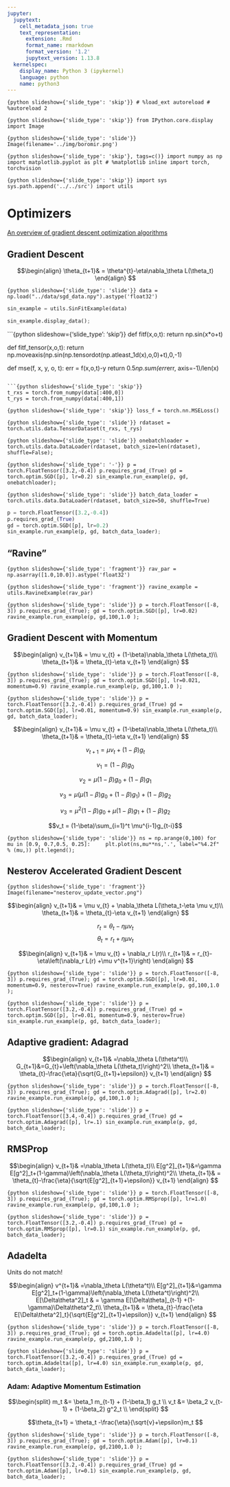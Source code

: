 ```yaml
---
jupyter:
  jupytext:
    cell_metadata_json: true
    text_representation:
      extension: .Rmd
      format_name: rmarkdown
      format_version: '1.2'
      jupytext_version: 1.13.8
  kernelspec:
    display_name: Python 3 (ipykernel)
    language: python
    name: python3
---
```


```{python slideshow={'slide_type': 'skip'}}
# %load_ext autoreload
# %autoreload 2
```

```{python slideshow={'slide_type': 'skip'}}
from IPython.core.display import Image
```

```{python slideshow={'slide_type': 'slide'}}
Image(filename='../img/boromir.png')
```

<!-- #region {"slideshow": {"slide_type": "skip"}} -->
<!-- <img src='../img//boromir.png'/> 
<!-- #endregion -->

```{python slideshow={'slide_type': 'skip'}, tags=c()}
import numpy as np
import matplotlib.pyplot as plt
# %matplotlib inline
import torch, torchvision
```

```{python slideshow={'slide_type': 'skip'}}
import sys
sys.path.append('../../src')
import utils
```

<!-- #region {"slideshow": {"slide_type": "slide"}} -->
# Optimizers
<!-- #endregion -->

[An overview of gradient descent optimization algorithms](http://ruder.io/optimizing-gradient-descent/)

<!-- #region {"slideshow": {"slide_type": "slide"}} -->
## Gradient Descent
<!-- #endregion -->

<!-- #region {"slideshow": {"slide_type": "fragment"}} -->
$$\begin{align}
\theta_{t+1}& = \theta^{t}-\eta\nabla_\theta L(\theta_t)
\end{align}
$$
<!-- #endregion -->

```{python slideshow={'slide_type': 'slide'}}
data = np.load("../data/sgd_data.npy").astype('float32')
```

```python
sin_example = utils.SinFitExample(data)
```

```python
sin_example.display_data();
```

```{python slideshow={'slide_type': 'skip'}}
def fitf(x,o,t):
    return np.sin(x*o+t)

def fitf_tensor(x,o,t):
    return np.moveaxis(np.sin(np.tensordot(np.atleast_1d(x),o,0)+t),0,-1)

def mse(f, x, y, o, t):
        err = f(x,o,t)-y
        return 0.5*np.sum(err*err, axis=-1)/len(x)
```

```{python slideshow={'slide_type': 'skip'}}
t_rxs = torch.from_numpy(data[:400,0])
t_rys = torch.from_numpy(data[:400,1])
```

```{python slideshow={'slide_type': 'skip'}}
loss_f = torch.nn.MSELoss()
```

```{python slideshow={'slide_type': 'slide'}}
rdataset = torch.utils.data.TensorDataset(t_rxs, t_rys)
```

```{python slideshow={'slide_type': 'slide'}}
onebatchloader = torch.utils.data.DataLoader(rdataset, batch_size=len(rdataset), shuffle=False);
```

```{python slideshow={'slide_type': '-'}}
p = torch.FloatTensor([3.2,-0.4])
p.requires_grad_(True)
gd = torch.optim.SGD([p], lr=0.2)
sin_example.run_example(p, gd, onebatchloader);
```

```{python slideshow={'slide_type': 'slide'}}
batch_data_loader = torch.utils.data.DataLoader(rdataset, batch_size=50, shuffle=True)
```

```python
p = torch.FloatTensor([3.2,-0.4])
p.requires_grad_(True)
gd = torch.optim.SGD([p], lr=0.2)
sin_example.run_example(p, gd, batch_data_loader);
```

<!-- #region {"slideshow": {"slide_type": "slide"}} -->
## "Ravine"
<!-- #endregion -->

```{python slideshow={'slide_type': 'fragment'}}
rav_par = np.asarray([1.0,10.0]).astype('float32')
```

```{python slideshow={'slide_type': 'fragment'}}
ravine_example = utils.RavineExample(rav_par)
```

```{python slideshow={'slide_type': 'slide'}}
p = torch.FloatTensor([-8, 3])
p.requires_grad_(True);
gd = torch.optim.SGD([p], lr=0.02)
ravine_example.run_example(p, gd,100,1.0 );
```

<!-- #region {"slideshow": {"slide_type": "slide"}} -->
## Gradient Descent with Momentum
<!-- #endregion -->

<!-- #region {"slideshow": {"slide_type": "fragment"}} -->
$$\begin{align}
v_{t+1}& = \mu v_{t} + (1-\beta)\nabla_\theta L(\theta_t)\\
\theta_{t+1}& = \theta_{t}-\eta v_{t+1}
\end{align}
$$
<!-- #endregion -->

```{python slideshow={'slide_type': 'slide'}}
p = torch.FloatTensor([-8, 3])
p.requires_grad_(True);
gd = torch.optim.SGD([p], lr=0.021, momentum=0.9)
ravine_example.run_example(p, gd,100,1.0 );
```

```{python slideshow={'slide_type': 'slide'}}
p = torch.FloatTensor([3.2,-0.4])
p.requires_grad_(True)
gd = torch.optim.SGD([p], lr=0.01, momentum=0.9)
sin_example.run_example(p, gd, batch_data_loader);
```

<!-- #region {"slideshow": {"slide_type": "slide"}} -->
$$\begin{align}
v_{t+1}& = \mu v_{t} + (1-\beta)\nabla_\theta L(\theta_t)\\
\theta_{t+1}& = \theta_{t}-\eta v_{t+1}
\end{align}
$$
<!-- #endregion -->

<!-- #region {"slideshow": {"slide_type": "fragment"}} -->
$$v_{t+1} = \mu v_{t} + (1-\beta)g_t$$
<!-- #endregion -->

<!-- #region {"slideshow": {"slide_type": "fragment"}} -->
$$v_1 = (1-\beta)g_0$$
<!-- #endregion -->

<!-- #region {"slideshow": {"slide_type": "fragment"}} -->
$$v_2 = \mu (1-\beta)g_0+(1-\beta) g_1$$
<!-- #endregion -->

<!-- #region {"slideshow": {"slide_type": "fragment"}} -->
$$v_3 = \mu\left(\mu (1-\beta)g_0+(1-\beta) g_1\right)+(1-\beta)g_2$$
<!-- #endregion -->

<!-- #region {"slideshow": {"slide_type": "slide"}} -->
$$v_3 = \mu^2 (1-\beta)g_0+\mu (1-\beta) g_1
+(1-\beta)g_2$$
<!-- #endregion -->

<!-- #region {"slideshow": {"slide_type": "fragment"}} -->
$$v_t = (1-\beta)\sum_{i=1}^t \mu^{i-1}g_{t-i}$$
<!-- #endregion -->

```{python slideshow={'slide_type': 'slide'}}
ns = np.arange(0,100)
for mu in [0.9, 0.7,0.5, 0.25]:
    plt.plot(ns,mu**ns,'.', label="%4.2f" % (mu,))
plt.legend();
```

<!-- #region {"slideshow": {"slide_type": "slide"}} -->
## Nesterov Accelerated Gradient Descent
<!-- #endregion -->

```{python slideshow={'slide_type': 'fragment'}}
Image(filename="nesterov_update_vector.png")
```

<!-- #region {"slideshow": {"slide_type": "slide"}} -->
$$\begin{align}
v_{t+1}& = \mu v_{t} + \nabla_\theta L(\theta_t-\eta \mu v_t)\\
\theta_{t+1}& = \theta_{t}-\eta v_{t+1}
\end{align}
$$
<!-- #endregion -->

<!-- #region {"slideshow": {"slide_type": "fragment"}} -->
$$r_t = \theta_t-\eta\mu v_t$$
$$\theta_t = r_t+\eta\mu v_t$$
<!-- #endregion -->

<!-- #region {"slideshow": {"slide_type": "fragment"}} -->
$$\begin{align}
v_{t+1}& = \mu v_{t} + \nabla_r L(r)\\
r_{t+1}& = r_{t}-\eta\left(\nabla_r L(r) +\mu v^{t+1}\right)
\end{align}
$$
<!-- #endregion -->

```{python slideshow={'slide_type': 'slide'}}
p = torch.FloatTensor([-8, 3])
p.requires_grad_(True);
gd = torch.optim.SGD([p], lr=0.01, momentum=0.9, nesterov=True)
ravine_example.run_example(p, gd,100,1.0 );
```

```{python slideshow={'slide_type': 'slide'}}
p = torch.FloatTensor([3.2,-0.4])
p.requires_grad_(True)
gd = torch.optim.SGD([p], lr=0.01, momentum=0.9, nesterov=True)
sin_example.run_example(p, gd, batch_data_loader);
```

<!-- #region {"slideshow": {"slide_type": "slide"}} -->
## Adaptive gradient: Adagrad
<!-- #endregion -->

<!-- #region {"slideshow": {"slide_type": "fragment"}} -->
$$\begin{align}
v_{t+1}& =\nabla_\theta L(\theta^t)\\
G_{t+1}&=G_{t}+\left(\nabla_\theta L(\theta_t)\right)^2\\
\theta_{t+1}& = \theta_{t}-\frac{\eta}{\sqrt{G_{t+1}+\epsilon}} v_{t+1}
\end{align}
$$
<!-- #endregion -->

```{python slideshow={'slide_type': 'slide'}}
p = torch.FloatTensor([-8, 3])
p.requires_grad_(True);
gd = torch.optim.Adagrad([p], lr=2.0)
ravine_example.run_example(p, gd,100,1.0 );
```

```{python slideshow={'slide_type': 'slide'}}
p = torch.FloatTensor([3.4,-0.4])
p.requires_grad_(True)
gd = torch.optim.Adagrad([p], lr=.1)
sin_example.run_example(p, gd, batch_data_loader);
```

<!-- #region {"slideshow": {"slide_type": "slide"}} -->
## RMSProp
<!-- #endregion -->

<!-- #region {"slideshow": {"slide_type": "fragment"}} -->
$$\begin{align}
v_{t+1}& =\nabla_\theta L(\theta_t)\\
E[g^2]_{t+1}&=\gamma E[g^2]_t+(1-\gamma)\left(\nabla_\theta L(\theta_t)\right)^2\\
\theta_{t+1}& = \theta_{t}-\frac{\eta}{\sqrt{E[g^2]_{t+1}+\epsilon}} v_{t+1}
\end{align}
$$
<!-- #endregion -->

```{python slideshow={'slide_type': 'slide'}}
p = torch.FloatTensor([-8, 3])
p.requires_grad_(True);
gd = torch.optim.RMSprop([p], lr=1.0)
ravine_example.run_example(p, gd,100,1.0 );
```

```{python slideshow={'slide_type': 'slide'}}
p = torch.FloatTensor([3.2,-0.4])
p.requires_grad_(True)
gd = torch.optim.RMSprop([p], lr=0.1)
sin_example.run_example(p, gd, batch_data_loader);
```

<!-- #region {"slideshow": {"slide_type": "slide"}} -->
## Adadelta
<!-- #endregion -->

<!-- #region {"slideshow": {"slide_type": "skip"}} -->
Units do not match! 
<!-- #endregion -->

<!-- #region {"slideshow": {"slide_type": "fragment"}} -->
$$\begin{align}
v^{t+1}& =\nabla_\theta L(\theta^t)\\
E[g^2]_{t+1}&=\gamma E[g^2]_t+(1-\gamma)\left(\nabla_\theta L(\theta^t)\right)^2\\
E[\Delta\theta^2]_t & = \gamma E[\Delta\theta]_{t-1} +(1-\gamma)\Delta\theta^2_t\\
\theta_{t+1}& = \theta_{t}-\frac{\eta E[\Delta\theta^2]_t}{\sqrt{E[g^2]_{t+1}+\epsilon}} v_{t+1}
\end{align}
$$
<!-- #endregion -->

```{python slideshow={'slide_type': 'slide'}}
p = torch.FloatTensor([-8, 3])
p.requires_grad_(True);
gd = torch.optim.Adadelta([p], lr=4.0)
ravine_example.run_example(p, gd,2100,1.0 );
```

```{python slideshow={'slide_type': 'slide'}}
p = torch.FloatTensor([3.2,-0.4])
p.requires_grad_(True)
gd = torch.optim.Adadelta([p], lr=4.0)
sin_example.run_example(p, gd, batch_data_loader);
```

<!-- #region {"slideshow": {"slide_type": "slide"}} -->
### Adam: Adaptive Momentum Estimation 
<!-- #endregion -->

<!-- #region {"slideshow": {"slide_type": "fragment"}} -->
$$\begin{split}
m_t &= \beta_1 m_{t-1} + (1-\beta_1) g_t \\
v_t &= \beta_2 v_{t-1} + (1-\beta_2) g^2_t \\
\end{split}
$$
<!-- #endregion -->

<!-- #region {"slideshow": {"slide_type": "fragment"}} -->
$$\theta_{t+1} = \theta_t -\frac{\eta}{\sqrt{v}+\epsilon}m_t $$
<!-- #endregion -->

```{python slideshow={'slide_type': 'slide'}}
p = torch.FloatTensor([-8, 3])
p.requires_grad_(True);
gd = torch.optim.Adam([p], lr=0.1)
ravine_example.run_example(p, gd,2100,1.0 );
```

```{python slideshow={'slide_type': 'slide'}}
p = torch.FloatTensor([3.2,-0.4])
p.requires_grad_(True)
gd = torch.optim.Adam([p], lr=0.1)
sin_example.run_example(p, gd, batch_data_loader);
```

```python

```

```python

```

